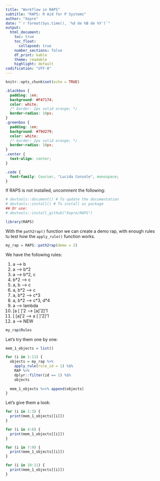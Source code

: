 ```yaml
---
title: "Workflow in RAPS"
subtitle: "RAPS: R Aid for P Systems"
author: "Xopre"
date: "`r format(Sys.time(), '%d de %B de %Y')`"
output: 
  html_document:
    toc: true
    toc_float: 
      collapsed: true
    number_sections: false 
    df_print: kable
    theme: readable
    highlight: default 
codification: "UTF-8"
---
```


```r
knitr::opts_chunk$set(echo = TRUE)
```

```css
.blackbox {
  padding: 1em;
  background: #F47174;
  color: white;
  /* border: 2px solid orange; */
  border-radius: 10px;
}
.greenbox {
  padding: 1em;
  background: #79d279;
  color: white;
  /* border: 2px solid orange; */
  border-radius: 10px;
}
.center {
  text-align: center;
}

.code {
  font-family: Courier, "Lucida Console", monospace;
}
```

If RAPS is not installed, uncomment the following:
```r
# devtools::document() # To update the documentation
# devtools::install() # To install as package
## Or use:
# devtools::install_github("Xopre/RAPS")
```

```r
library(RAPS)
```

With the `path2rap()` function we can create a demo rap, with enough rules tu test how the `apply_rule()` function works.

```r
my_rap = RAPS::path2rap(demo = 2)
```

We have the following rules:

1. a --> b
2. a --> b*2
3. a --> b*2, c
4. b*2 --> c
5. a, b --> c
6. a, b*2 --> c
7. a, b\*2 --> c\*3
8. a, b\*2 --> c\*3, d\*4
9. a --> lambda
10. [a [ ]'2 --> [a]'2]'1
11. [ [a]'2 --> a [ ]'2]'1
12. a --> NEW

```r
my_rap$Rules
```

Let's try them one by one:

```r
mem_1_objects = list()

for (i in 1:11) {
  objects = my_rap %>%
    apply_rule(rule_id = 1) %$% 
    RAP %>% 
    dplyr::filter(id == 1) %$%
    objects
  
  mem_1_objects %<>% append(objects)
}
```

Let's give them a look:

```r
for (i in 1:3) {
  print(mem_1_objects[[i]])
}
```

```r
for (i in 4:6) {
  print(mem_1_objects[[i]])
}
```

```r
for (i in 7:9) {
  print(mem_1_objects[[i]])
}
```

```r
for (i in 10:11) {
  print(mem_1_objects[[i]])
}
```
